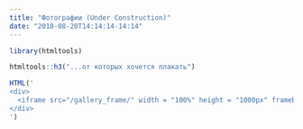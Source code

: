 ```yaml
---
title: "Фотографии (Under Construction)"
date: "2018-08-20T14:14:14-14:14"
---
```


```r
library(htmltools)

htmltools::h3("...от которых хочется плакать")

```

```r

HTML('
<div>
  <iframe src="/gallery_frame/" width = "100%" height = "1000px" frameborder = 0></iframe>
</div>
')

```

